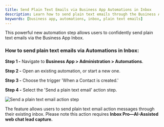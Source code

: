 ```yaml
---
title: Send Plain Text Emails via Business App Automations in Inbox
description: Learn how to send plain text emails through the Business App Inbox using automations.
keywords: [business app, automations, inbox, plain text emails]
---
```


This powerful new automation step allows users to confidently send plain text emails via the Business App Inbox.

### **How to send plain text emails via Automations in Inbox:**

**Step 1 -** Navigate to **Business App > Administration > Automations**.

**Step 2 -** Open an existing automation, or start a new one. 

**Step 3 -** Choose the trigger 'When a Contact is created.'

**Step 4 -** Select the 'Send a plain text email' action step. 

![Send a plain text email action step](/img/business-app/business-app-automations/send-plain-text-emails.png)

The feature allows users to send plain text email action messages through their existing inbox. Please note this action requires **Inbox Pro—AI-Assisted web chat lead capture.**